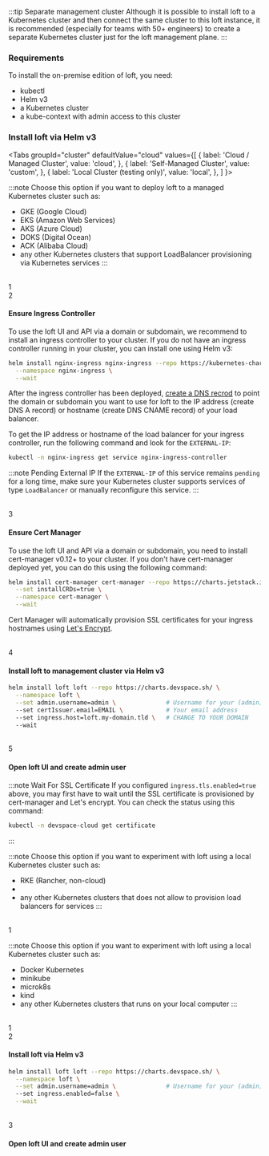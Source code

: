 
:::tip Separate management cluster
Although it is possible to install loft to a Kubernetes cluster and then connect the same cluster to this loft instance, it is recommended (especially for teams with 50+ engineers) to create a separate Kubernetes cluster just for the loft management plane.
:::

### Requirements  
To install the on-premise edition of loft, you need:
- kubectl
- Helm v3
- a Kubernetes cluster
- a kube-context with admin access to this cluster

### Install loft via Helm v3

<Tabs
  groupId="cluster"
  defaultValue="cloud"
  values={[
    { label: 'Cloud / Managed Cluster', value: 'cloud', },
    { label: 'Self-Managed Cluster', value: 'custom', },
    { label: 'Local Cluster (testing only)', value: 'local', },
  ]
}>
<TabItem value="cloud">

:::note
Choose this option if you want to deploy loft to a managed Kubernetes cluster such as:
- GKE (Google Cloud)
- EKS (Amazon Web Services)
- AKS (Azure Cloud)
- DOKS (Digital Ocean)
- ACK (Alibaba Cloud)
- any other Kubernetes clusters that support LoadBalancer provisioning via Kubernetes services
:::


<br />
<Step>1</Step>

<InstallCreateNamespaceFragment/>


<br />
<Step>2</Step>

#### Ensure Ingress Controller

To use the loft UI and API via a domain or subdomain, we recommend to install an ingress controller to your cluster. If you do not have an ingress controller running in your cluster, you can install one using Helm v3:
```bash
helm install nginx-ingress nginx-ingress --repo https://kubernetes-charts.storage.googleapis.com \
  --namespace nginx-ingress \
  --wait
```

After the ingress controller has been deployed, [create a DNS recrod](https://support.dnsimple.com/articles/a-record/) to point the domain or subdomain you want to use for loft to the IP address (create DNS A record) or hostname (create DNS CNAME record) of your load balancer.

To get the IP address or hostname of the load balancer for your ingress controller, run the following command and look for the `EXTERNAL-IP`:

```bash
kubectl -n nginx-ingress get service nginx-ingress-controller
```

:::note Pending External IP
If the `EXTERNAL-IP` of this service remains `pending` for a long time, make sure your Kubernetes cluster supports services of type `LoadBalancer` or manually reconfigure this service.
:::

<br />
<Step>3</Step>

#### Ensure Cert Manager

To use the loft UI and API via a domain or subdomain, you need to install cert-manager v0.12+ to your cluster. If you don't have cert-manager deployed yet, you can do this using the following command:
```bash
helm install cert-manager cert-manager --repo https://charts.jetstack.io \
  --set installCRDs=true \
  --namespace cert-manager \
  --wait
```

Cert Manager will automatically provision SSL certificates for your ingress hostnames using [Let's Encrypt](https://letsencrypt.org/).


<br />
<Step>4</Step>

#### Install loft to management cluster via Helm v3

```bash
helm install loft loft --repo https://charts.devspace.sh/ \
  --namespace loft \
  --set admin.username=admin \              # Username for your (admin) user
  --set certIssuer.email=EMAIL \            # Your email address
  --set ingress.host=loft.my-domain.tld \   # CHANGE TO YOUR DOMAIN
  --wait
```

<InstallHelmHintFragment/>


<br />
<Step>5</Step>

#### Open loft UI and create admin user

:::note Wait For SSL Certificate
If you configured `ingress.tls.enabled=true` above, you may first have to wait until the SSL certificate is provisioned by cert-manager and Let's encrypt. You can check the status using this command:
```bash
kubectl -n devspace-cloud get certificate
```
:::

<CreateAdminUserFragment/>


</TabItem>
<TabItem value="custom">

:::note
Choose this option if you want to experiment with loft using a local Kubernetes cluster such as:
- RKE (Rancher, non-cloud)
- 
- any other Kubernetes clusters that does not allow to provision load balancers for services
:::


<br />
<Step>1</Step>

<InstallCreateNamespaceFragment/>

</TabItem>
<TabItem value="local">

:::note
Choose this option if you want to experiment with loft using a local Kubernetes cluster such as:
- Docker Kubernetes
- minikube
- microk8s
- kind
- any other Kubernetes clusters that runs on your local computer
:::


<br />
<Step>1</Step>

<InstallCreateNamespaceFragment/>


<br />
<Step>2</Step>

#### Install loft via Helm v3

```bash
helm install loft loft --repo https://charts.devspace.sh/ \
  --namespace loft \
  --set admin.username=admin \              # Username for your (admin) user
  --set ingress.enabled=false \
  --wait
```

<InstallHelmHintFragment/>


<br />
<Step>3</Step>

#### Open loft UI and create admin user

<CreateAdminUserFragment/>


</TabItem>
</Tabs>
